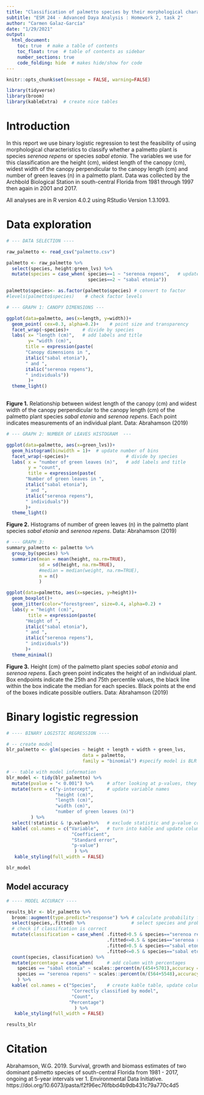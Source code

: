 ```yaml
---
title: "Classification of palmetto species by their morphological characteristics"
subtitle: "ESM 244 - Advanced Daya Analysis : Homework 2, task 2"
author: "Carmen Galaz-García"
date: "1/29/2021"
output: 
  html_document:
    toc: true  # make a table of contents
    toc_float: true  # table of contents as sidebar
    number_sections: true  
    code_folding: hide  # makes hide/show for code
---
```


```r
knitr::opts_chunk$set(message = FALSE, warning=FALSE)

library(tidyverse)
library(broom)
library(kableExtra)  # create nice tables

```

# Introduction 

In this report we use binary logistic regression to test the feasibility of using morphological characteristics to classify whether a palmetto plant is species *serenoa repens* or species *sabal etonia*. 
The variables we use for this classification are the height (cm), widest length of the canopy (cm), widest width of the canopy perpendicular to the canopy length (cm) and number of green leaves (n) in a palmetto plant.
Data was collected by the Archbold Biological Station in south-central Florida from 1981 through 1997 then again in 2001 and 2017.
 
 
All analyses are in R version 4.0.2 using RStudio Version 1.3.1093.

# Data exploration
```r
# --- DATA SELECTION ---- 

raw_palmetto <- read_csv("palmetto.csv")

palmetto <- raw_palmetto %>% 
  select(species, height:green_lvs) %>% 
  mutate(species = case_when( species==1 ~ "serenoa repens",   # update species names
                              species==2 ~ "sabal etonia"))

palmetto$species<- as.factor(palmetto$species) # convert to factor
#levels(palmetto$species)    # check factor levels
```


```r
# --- GRAPH 1: CANOPY DIMENSIONS ---

ggplot(data=palmetto, aes(x=length, y=width))+
  geom_point( cex=0.3, alpha=0.2)+    # point size and transparency
  facet_wrap(~species)+     # divide by species
  labs( x= "length (cm)",   # add labels and title
        y= "width (cm)",
       title = expression(paste(
       "Canopy dimensions in ",
       italic("sabal etonia"),
       " and ",
       italic("serenoa repens"),
       " individuals"))
        )+
  theme_light()
  
```

**Figure 1.** Relationship between widest length of the canopy (cm) and widest width of the canopy perpendicular to the canopy length (cm) of the palmetto plant species *sabal etonia* and *serenoa repens*. Each point indicates measurements of an individual plant. Data: Abrahamson (2019)


```r
# --- GRAPH 2: NUMBER OF LEAVES HISTOGRAM  ---

ggplot(data=palmetto, aes(x=green_lvs))+
  geom_histogram(binwidth = 1)+  # update number of bins
  facet_wrap(~species)+                     # divide by species
  labs( x = "number of green leaves (n)",   # add labels and title
        y = "count",
        title = expression(paste(
       "Number of green leaves in ",
       italic("sabal etonia"),
       " and ",
       italic("serenoa repens"),
       " individuals"))
       )+
  theme_light()
```

**Figure 2.** Histograms of number of green leaves (n) in the palmetto plant species *sabal etonia* and *serenoa repens*. Data: Abrahamson (2019)


```r
# --- GRAPH 3: 
summary_palmetto <- palmetto %>% 
  group_by(species) %>% 
  summarize(mean = mean(height, na.rm=TRUE),
            sd = sd(height, na.rm=TRUE),
            #median = median(weight, na.rm=TRUE),
            n = n()
            )

ggplot(data=palmetto, aes(x=species, y=height))+
  geom_boxplot()+
  geom_jitter(color="forestgreen", size=0.4, alpha=0.2) +
  labs(y = "height (cm)",
        title = expression(paste(
       "Height of ",
       italic("sabal etonia"),
       " and ",
       italic("serenoa repens"),
       " individuals"))
       )+
  theme_minimal()

```

**Figure 3.** Height (cm) of the palmetto plant species *sabal etonia* and *serenoa repens*. Each green point indicates the height of an individual plant. 
Box endpoints indicate the 25th and 75th percentile values, the black line within the box indicate the median for each species. 
Black points at the end of the boxes indicate possible outliers. 
Data: Abrahamson (2019)


# Binary logistic regression

```r
# ---- BINARY LOGISTIC REGRESSION ---- 

# -- create model
blr_palmetto <- glm(species ~ height + length + width + green_lvs,
                            data = palmetto,
                            family = "binomial") #specify model is BLR

# -- table with model information 
blr_model <- tidy(blr_palmetto) %>% 
  mutate(pvalue = "< 0.001") %>%     # after looking at p-values, they are all <0.001
  mutate(term = c("y-intercept",     # update variable names
                  "height (cm)", 
                  "length (cm)", 
                  "width (cm)", 
                  "number of green leaves (n)")
         ) %>% 
  select(!statistic & !p.value)%>%   # exclude statistic and p-value columns
  kable( col.names = c("Variable",   # turn into kable and update column names
                        "Coefficient", 
                        "Standard error",
                        "p-value") 
                         ) %>% 
   kable_styling(full_width = FALSE) 

blr_model
```

## Model accuracy

```r
# ---- MODEL ACCURACY ---- 

results_blr <- blr_palmetto %>% 
  broom::augment(type.predict="response") %>% # calculate probability for each outcome
  select(species,.fitted) %>%                 # select species and probability columns only
  # check if classifcation is correct
  mutate(classification = case_when( .fitted>0.5 & species=="serenoa repens"~ "True",   
                                     .fitted<=0.5 & species=="serenoa repens"~ "False",
                                     .fitted>0.5 & species=="sabal etonia"~ "False",
                                     .fitted<=0.5 & species=="sabal etonia"~ "True")) %>% 
  count(species, classification) %>%    
  mutate(percentage = case_when(     # add column with percentages 
    species == "sabal etonia" ~ scales::percent(n/(454+5701),accuracy = 0.01),
    species == "serenoa repens" ~ scales::percent(n/(564+5548),accuracy = 0.01))
    ) %>% 
  kable( col.names = c("Species",    # create kable table, update column names
                        "Correctly classified by model", 
                        "Count",
                       "Percentage") 
                         ) %>% 
   kable_styling(full_width = FALSE)

results_blr
```

# Citation
Abrahamson, W.G. 2019. Survival, growth and biomass estimates of two dominant palmetto species of south-central Florida from 1981 - 2017, ongoing at 5-year intervals ver 1. Environmental Data Initiative.
https://doi.org/10.6073/pasta/f2f96ec76fbbd4b9db431c79a770c4d5